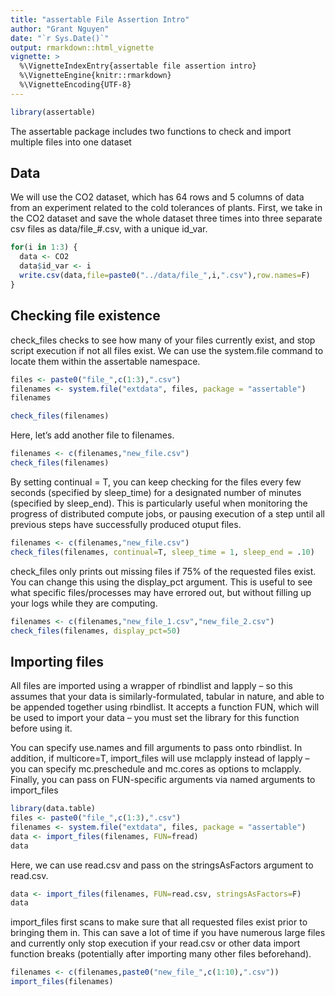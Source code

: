 ---
title: "assertable File Assertion Intro"
author: "Grant Nguyen"
date: "`r Sys.Date()`"
output: rmarkdown::html_vignette
vignette: >
  %\VignetteIndexEntry{assertable file assertion intro}
  %\VignetteEngine{knitr::rmarkdown}
  %\VignetteEncoding{UTF-8}
---
  
```{r, echo=FALSE, results='asis'}
library(assertable)
```

The assertable package includes two functions to check and import multiple files into one dataset

## Data
We will use the CO2 dataset, which has 64 rows and 5 columns of data from an experiment related to the cold tolerances of plants. First, we take in the CO2 dataset and save the whole dataset three times into three separate csv files as data/file_#.csv, with a unique id_var.

```{r, results='asis', eval=FALSE}
for(i in 1:3) {
  data <- CO2
  data$id_var <- i
  write.csv(data,file=paste0("../data/file_",i,".csv"),row.names=F)
}
```

## Checking file existence
check_files checks to see how many of your files currently exist, and stop script execution if not all files exist. We can use the system.file command to locate them within the assertable namespace.

```{r, results='markup'}
files <- paste0("file_",c(1:3),".csv")
filenames <- system.file("extdata", files, package = "assertable")
filenames
```

```{r, results='markup', error=TRUE}
check_files(filenames)
```

Here, let's add another file to filenames.

```{r, results='markup', error=TRUE}
filenames <- c(filenames,"new_file.csv")
check_files(filenames)
```

By setting continual = T, you can keep checking for the files every few seconds (specified by sleep_time) for a designated number of minutes (specified by sleep_end). This is particularly useful when monitoring the progress of distributed compute jobs, or pausing execution of a step until all previous steps have successfully produced otuput files.

```{r, results='markup', error=TRUE}
filenames <- c(filenames,"new_file.csv")
check_files(filenames, continual=T, sleep_time = 1, sleep_end = .10)
```

check_files only prints out missing files if 75% of the requested files exist. You can change this using the display_pct argument. This is useful to see what specific files/processes may have errored out, but without filling up your logs while they are computing.

```{r, results='markup', error=TRUE}
filenames <- c(filenames,"new_file_1.csv","new_file_2.csv")
check_files(filenames, display_pct=50)
```

## Importing files
All files are imported using a wrapper of rbindlist and lapply -- so this assumes that your data is similarly-formulated, tabular in nature, and able to be appended together using rbindlist. It accepts a function FUN, which will be used to import your data -- you must set the library for this function before using it. 

You can specify use.names and fill arguments to pass onto rbindlist. In addition, if multicore=T, import_files will use mclapply instead of lapply -- you can specify mc.preschedule and mc.cores as options to mclapply. Finally, you can pass on FUN-specific arguments via named arguments to import_files

```{r, results='markup'}
library(data.table)
files <- paste0("file_",c(1:3),".csv")
filenames <- system.file("extdata", files, package = "assertable")
data <- import_files(filenames, FUN=fread)
data
```

Here, we can use read.csv and pass on the stringsAsFactors argument to read.csv.

```{r, results='markup'}
data <- import_files(filenames, FUN=read.csv, stringsAsFactors=F)
data
```

import_files first scans to make sure that all requested files exist prior to bringing them in. This can save a lot of time if you have numerous large files and currently only stop execution if your read.csv or other data import function breaks (potentially after importing many other files beforehand).

```{r, results='markup', error=TRUE}
filenames <- c(filenames,paste0("new_file_",c(1:10),".csv"))
import_files(filenames)
```

